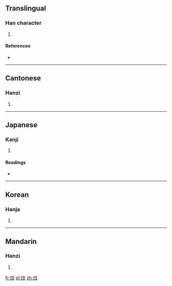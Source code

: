 ==Translingual==

===Han character===
{{Han char|rn=86|rad=火|as=04|sn=8|four=9084<sub>1</sub>|canj=火卜大 (FYK)}}

# {{defn|Han|sort=火04}}

====References====
* {{Han ref|kx=0667.010|dkj=18898|dj=1076.110|hdz=32193.020|uh=7086|ud=28806|bh=CD54|bd=52564}}

----

==Cantonese==

===Hanzi===
{{yue-hanzi|jyut=|y=man1}}

# {{defn|lang=yue|sort=火04}}

----

==Japanese==

===Kanji===
{{ja-kanji|grade=|rs=火04}}

# {{defn|lang=ja|sort=火04}}

====Readings====
* {{ja-readings|on=[[ぶん]] (bun), [[もん]] (mon)|kun=[[あたたか]] (atataka)}}

----

==Korean==

===Hanja===
{{ko-hanja|hangeul=문|eumhun=|rv=mun|mr=mun|y=mun}}

# {{defn|lang=ko|sort=火04}}

----

==Mandarin==

===Hanzi===
{{cmn-hanzi|pin=[[lú]] ([[lu2]]), [[wén]] ([[wen2]])|wg=lu<sup>2</sup>, wen<sup>2</sup>}}

# {{defn|lang=cmn|sort=火04}}

[[fr:炆]]
[[pl:炆]]
[[zh:炆]]